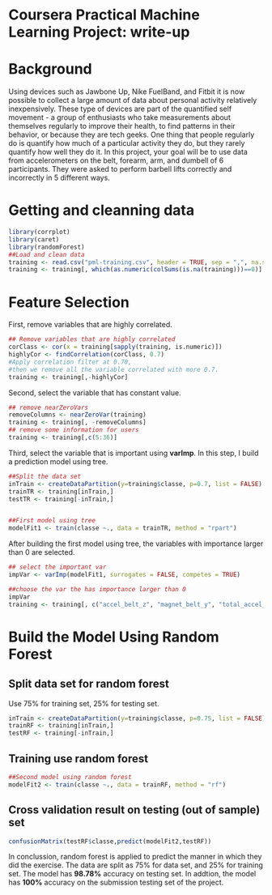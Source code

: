 Coursera Practical Machine Learning Project: write-up
========================================================

# Background
Using devices such as Jawbone Up, Nike FuelBand, and Fitbit it is now possible to collect a large amount of data about personal activity relatively inexpensively. These type of devices are part of the quantified self movement - a group of enthusiasts who take measurements about themselves regularly to improve their health, to find patterns in their behavior, or because they are tech geeks. One thing that people regularly do is quantify how much of a particular activity they do, but they rarely quantify how well they do it. In this project, your goal will be to use data from accelerometers on the belt, forearm, arm, and dumbell of 6 participants. They were asked to perform barbell lifts correctly and incorrectly in 5 different ways.

# Getting and cleanning data

```r
library(corrplot)
library(caret)
library(randomForest)
##Load and clean data
training <- read.csv("pml-training.csv", header = TRUE, sep = ",", na.strings = c("NA", ""))
training <- training[, which(as.numeric(colSums(is.na(training)))==0)]
```

# Feature Selection
First, remove variables that are highly correlated.
```r
## Remove variables that are highly correlated
corClass <- cor(x = training[sapply(training, is.numeric)])
highlyCor <- findCorrelation(corClass, 0.7)
#Apply correlation filter at 0.70,
#then we remove all the variable correlated with more 0.7.
training <- training[,-highlyCor]
```

Second, select the variable that has constant value.
```r
## remove nearZeroVars
removeColumns <- nearZeroVar(training)
training <- training[, -removeColumns]
## remove some information for users
training <- training[,c(5:36)]
```

Third, select the variable that is important using **varImp**. In this step, I build a prediction model using tree.
```r
##Split the data set
inTrain <- createDataPartition(y=training$classe, p=0.7, list = FALSE)
trainTR <- training[inTrain,]
testTR <- training[-inTrain,]


##First model using tree
modelFit1 <- train(classe ~., data = trainTR, method = "rpart")
```

After building the first model using tree, the variables with importance larger than 0 are selected.
```r
## select the important var
impVar <- varImp(modelFit1, surrogates = FALSE, competes = TRUE)

##choose the var the has importance larger than 0
impVar
training <- training[, c("accel_belt_z", "magnet_belt_y", "total_accel_belt", "magnet_dumbbell_y", "pitch_forearm", "magnet_dumbbell_z", "roll_forearm", "yaw_belt","magnet_arm_x", "roll_dumbbell","magnet_belt_z", "roll_arm","accel_forearm_x","magnet_arm_y","classe")]
```

# Build the Model Using Random Forest
## Split data set for random forest
Use 75% for training set, 25% for testing set.
```r
inTrain <- createDataPartition(y=training$classe, p=0.75, list = FALSE)
trainRF <- training[inTrain,]
testRF <- training[-inTrain,]
```

## Training use random forest
```r
##Second model using random forest
modelFit2 <- train(classe ~., data = trainRF, method = "rf")
```

## Cross validation result on testing (out of sample) set
```r
confusionMatrix(testRF$classe,predict(modelFit2,testRF))
```

In conclussion, random forest is applied to predict the manner in which they did the exercise. The data are split as 75% for data set, and 25% for training set. The model has **98.78%** accuracy on testing set. In addtion, the model has **100%** accuracy on the submission testing set of the project.

